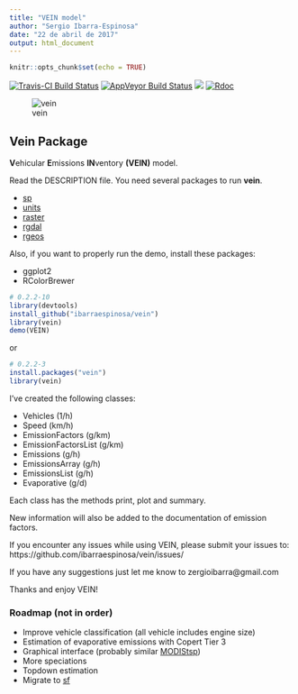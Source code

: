 ```yaml
---
title: "VEIN model"
author: "Sergio Ibarra-Espinosa"
date: "22 de abril de 2017"
output: html_document
---
```


```r
knitr::opts_chunk$set(echo = TRUE)
```

[![Travis-CI Build Status](https://travis-ci.org/ibarraespinosa/vein.svg?branch=master)](https://travis-ci.org/ibarraespinosa/vein)
[![AppVeyor Build Status](https://ci.appveyor.com/api/projects/status/github/ibarraespinosa/vein?branch=master&svg=true)](https://ci.appveyor.com/project/ibarraespinosa/vein)
[![](http://cranlogs.r-pkg.org/badges/vein)](http://cran.rstudio.com/web/packages/vein/index.html)
[![Rdoc](http://www.rdocumentation.org/badges/version/vein)](http://www.rdocumentation.org/packages/vein)



![vein](p2.png)

## Vein Package

**V**ehicular **E**missions **IN**ventory **(VEIN)** model.  



Read the DESCRIPTION file. You need several packages to run **vein**.

- [sp](https://github.com/edzer/sp/) 
- [units](https://github.com/edzer/units/) 
- [raster](http://cran.r-project.org/package=raster)
- [rgdal](https://github.com/cran/rgdal)
- [rgeos](https://github.com/cran/rgeos)

Also, if you want to properly run the demo, install these packages:

- ggplot2
- RColorBrewer

```r
# 0.2.2-10
library(devtools)
install_github("ibarraespinosa/vein")
library(vein)
demo(VEIN)
```

or

```r
# 0.2.2-3
install.packages("vein")
library(vein)
```



I've created the following classes:

- Vehicles (1/h) 
- Speed  (km/h)
- EmissionFactors (g/km)
- EmissionFactorsList (g/km)
- Emissions  (g/h)
- EmissionsArray  (g/h)
- EmissionsList  (g/h)
- Evaporative  (g/d)

Each class has the methods print, plot and summary.

New information will also be added to the documentation of emission factors.

If you encounter any issues while using VEIN, please submit your issues to: https://github.com/ibarraespinosa/vein/issues/

If you have any suggestions just let me know to zergioibarra@gmail.com

Thanks and enjoy VEIN!

### **Roadmap** (not in order)

- Improve vehicle classification (all vehicle includes engine size)
- Estimation of evaporative emissions with Copert Tier 3
- Graphical interface (probably similar [MODIStsp](https://github.com/lbusett/MODIStsp))
- More speciations
- Topdown estimation
- Migrate to [sf](https://github.com/edzer/sfr/)

